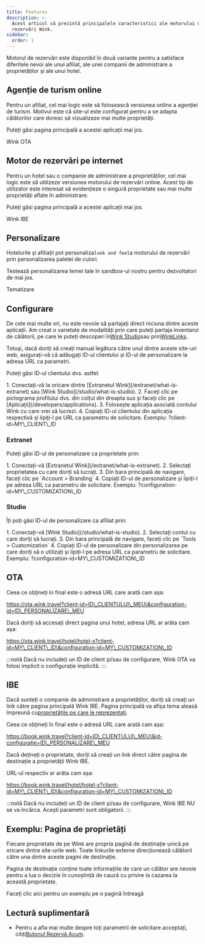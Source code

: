 ```yaml
---
title: Features
description: >-
  Acest articol vă prezintă principalele caracteristici ale motorului de
  rezervări Wink.
sidebar:
  order: 1
---
```


Motorul de rezervări este disponibil în două variante pentru a satisface diferitele nevoi ale unui afiliat, ale unei companii de administrare a proprietăților și ale unui hotel.

## Agenție de turism online

Pentru un afiliat, cel mai logic este să folosească versiunea online a agenției de turism. Motivul este că site-ul este configurat pentru a se adapta călătorilor care doresc să vizualizeze mai multe proprietăți.

Puteți găsi pagina principală a acestei aplicații mai jos.

<LinkButton href="https://ota.wink.travel/home" variant="secondary" icon="external" target="_blank">
  Wink OTA
</LinkButton>


## Motor de rezervări pe internet

Pentru un hotel sau o companie de administrare a proprietăților, cel mai logic este să utilizeze versiunea motorului de rezervări online. Acest tip de utilizator este interesat să evidențieze o singură proprietate sau mai multe proprietăți aflate în administrare.

Puteți găsi pagina principală a acestei aplicații mai jos.

<LinkButton href="https://book.wink.travel/home?client-id=client-1∓configuration-id=d906a163-5cee-4198-a170-2bedf2407f5f" variant="secondary" icon="external" target="_blank">
  Wink IBE
</LinkButton>


## Personalizare

Hotelurile și afiliații pot personaliza`look and feel`a motorului de rezervări prin personalizarea paletei de culori.

Testează personalizarea temei tale în sandbox-ul nostru pentru dezvoltatori de mai jos.

<LinkButton href="https://docs.wink.travel/web-component" variant="secondary" icon="external" target="_blank">
  Tematizare
</LinkButton>


## Configurare

De cele mai multe ori, nu este nevoie să partajați direct niciuna dintre aceste aplicații. Am creat o varietate de modalități prin care puteți partaja inventarul de călătorii, pe care le puteți descoperi în[Wink Studio](/studio/what-is-studio)sau prin[WinkLinks](/link-manager/wink-links).

Totuși, dacă doriți să creați manual legătura către unul dintre aceste site-uri web, asigurați-vă că adăugați ID-ul clientului și ID-ul de personalizare la adresa URL ca parametri.

Puteți găsi ID-ul clientului dvs. astfel:

<Steps>
  1. Conectați-vă la oricare dintre [Extranetul Wink](/extranet/what-is-extranet) sau [Wink Studio](/studio/what-is-studio).
  2. Faceți clic pe pictograma profilului dvs. din colțul din dreapta sus și faceți clic pe [Aplicații](/developers/applications).
  3. Folosește aplicația asociată contului Wink cu care vrei să lucrezi.
  4. Copiați ID-ul clientului din aplicația respectivă și lipiți-l pe URL ca parametru de solicitare. Exemplu: ?client-id=MY\_CLIENT\_ID
</Steps>


### Extranet

Puteți găsi ID-ul de personalizare ca proprietate prin:

<Steps>
  1. Conectați-vă [Extranetul Wink](/extranet/what-is-extranet).
  2. Selectați proprietatea cu care doriți să lucrați.
  3. Din bara principală de navigare, faceți clic pe `Account > Branding`
  4. Copiați ID-ul de personalizare și lipiți-l pe adresa URL ca parametru de solicitare. Exemplu: ?configuration-id=MY\_CUSTOMIZATION\_ID
</Steps>


### Studio

Îți poți găsi ID-ul de personalizare ca afiliat prin:

<Steps>
  1. Conectați-vă [Wink Studio](/studio/what-is-studio).
  2. Selectați contul cu care doriți să lucrați.
  3. Din bara principală de navigare, faceți clic pe `Tools > Customization`
  4. Copiați ID-ul de personalizare din personalizarea pe care doriți să o utilizați și lipiți-l pe adresa URL ca parametru de solicitare. Exemplu: ?configuration-id=MY\_CUSTOMIZATION\_ID
</Steps>


## OTA

Ceea ce obțineți în final este o adresă URL care arată cam așa:

https://ota.wink.travel?client-id=ID\_CLIENTULUI\_MEU\&configuration-id=ID\_PERSONALIZARE\_MEU

Dacă doriți să accesați direct pagina unui hotel, adresa URL ar arăta cam așa:

https://ota.wink.travel/hotel/hotel-x?client-id=MY\_CLIENT\_ID\&configuration-id=MY\_CUSTOMIZATION\_ID

:::notă
Dacă nu includeți un ID de client și/sau de configurare, Wink OTA va folosi implicit o configurație implicită.
:::

## IBE

Dacă sunteți o companie de administrare a proprietăților, doriți să creați un link către pagina principală Wink IBE. Pagina principală va afișa tema aleasă împreună cu[proprietățile pe care le reprezentați](/studio/agency-representation).

Ceea ce obțineți în final este o adresă URL care arată cam așa:

https://book.wink.travel?client-id=ID\_CLIENTULUI\_MEU\&id-configurație=ID\_PERSONALIZARE\_MEU

Dacă dețineți o proprietate, doriți să creați un link direct către pagina de destinație a proprietății Wink IBE.

URL-ul respectiv ar arăta cam așa:

https://book.wink.travel/hotel/hotel-x?client-id=MY\_CLIENT\_ID\&configuration-id=MY\_CUSTOMIZATION\_ID

:::notă
Dacă nu includeți un ID de client și/sau de configurare, Wink IBE NU se va încărca. Acești parametri sunt obligatorii.
:::

## Exemplu: Pagina de proprietăți

Fiecare proprietate de pe Wink are propria pagină de destinație unică pe oricare dintre site-urile web. Toate linkurile externe direcționează călătorii către una dintre aceste pagini de destinație.

Pagina de destinație conține toate informațiile de care un călător are nevoie pentru a lua o decizie în cunoștință de cauză cu privire la cazarea la această proprietate.

<LinkButton href="https://res.cloudinary.com/traveliko/image/upload/v1725851770/academy/hotel-sensai.jpg" variant="secondary" icon="external" target="_blank">
  Faceți clic aici pentru un exemplu pe o pagină întreagă
</LinkButton>


## Lectură suplimentară

* Pentru a afla mai multe despre toți parametrii de solicitare acceptați, citiți[Butonul Rezervă Acum](/guides/the-book-now-button).

